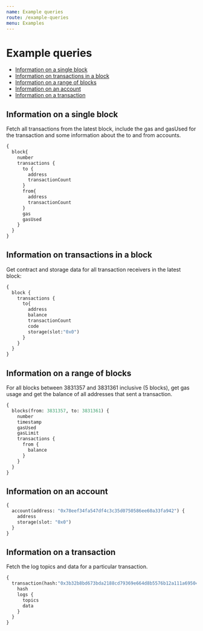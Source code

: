```yaml
---
name: Example queries
route: /example-queries
menu: Examples
---
```

# Example queries

* [Information on a single block](#information-on-a-single-block)
* [Information on transactions in a block](#information-on-transactions-in-a-block)
* [Information on a range of blocks](#information-on-a-range-of-blocks)
* [Information on an account](#information-on-an-account)
* [Information on a transaction](#information-on-a-transaction)

## Information on a single block
Fetch all transactions from the latest block, include the gas and gasUsed for the transaction and some information about the  to and from accounts.
```graphql
{
  block{
    number
    transactions {
      to {
        address
        transactionCount
      }
      from{
        address
        transactionCount
      }
      gas
      gasUsed
    }
  }
}

```

## Information on transactions in a block
Get contract and storage data for all transaction receivers in the latest block:
```graphql
{
  block {
    transactions {
      to{
        address
        balance
        transactionCount
        code
        storage(slot:"0x0")
      }
    }
  }
}
```

## Information on a range of blocks
For all blocks between 3831357 and 3831361 inclusive (5 blocks), get gas usage and get the balance of all addresses that sent a transaction.
```graphql
{
  blocks(from: 3831357, to: 3831361) {
    number
    timestamp
    gasUsed
    gasLimit
    transactions {
      from {
        balance
      }
    }
  }
}
```

## Information on an account
```graphql
{
  account(address: "0x78eef34fa547df4c3c35d0750586ee60a33fa942") {
    address
    storage(slot: "0x0")
  }
}

```
## Information on a transaction
Fetch the log topics and data for a particular transaction.

```graphql
{
  transaction(hash:"0x3b32b8bd673bda2188cd79369e664d8b5576b12a111a6950449084fe9ef3f53a") {
    hash
    logs {
      topics
      data
    }
  }
}

```
